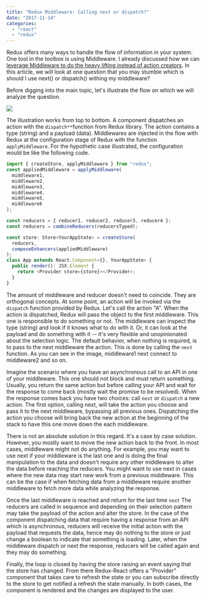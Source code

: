```yaml
---
title: "Redux Middleware: Calling next or dispatch?"
date: "2017-11-14"
categories:
  - "react"
  - "redux"
---
```


Redux offers many ways to handle the flow of information in your system. One tool in the toolbox is using Middleware. I already discussed how we can [leverage Middleware to do the heavy lifting instead of action creators](./react-and-redux-without-actioncreator). In this article, we will look at one question that you may stumble which is should I use next() or dispatch() withing my middleware?

Before digging into the main topic, let's illustrate the flow on which we will analyze the question.

![](images/MiddlewareNextDispatch.png)

The illustration works from top to bottom. A component dispatches an action with the `dispatch**`function from Redux library. The action contains a type (string) and a payload (data). Middlewares are injected in the flow with Redux at the configuration stage of Redux with the function `applyMiddleware`. For the hypothetic case illustrated, the configuration would be like the following code.

```typescript
import { createStore, applyMiddleware } from "redux";
const appliedMiddleware = applyMiddleware(
  middleware1,
  middleware2,
  middleware3,
  middleware4,
  middleware5,
  middleware6
);

const reducers = { reducer1, reducer2, reducer3, reducer4 };
const reducers = combineReducers(reducersTyped);

const store: Store<YourAppState> = createStore(
  reducers,
  composeEnhancers(appliedMiddleware)
);
class App extends React.Component<{}, YourAppState> {
  public render(): JSX.Element {
    return <Provider store={store}></Provider>;
  }
}
```

The amount of middleware and reducer doesn't need to coincide. They are orthogonal concepts. At some point, an action will be invoked via the `dispatch` function provided by Redux. Let's call the action "A". When the action is dispatched, Redux will pass the object to the first middleware. This one is responsible to do something or not. The middleware can inspect the type (string) and look if it knows what to do with it. Or, it can look at the payload and do something with it -- it's very flexible and unopinionated about the selection logic. The default behavior, when nothing is required, is to pass to the next middleware the action. This is done by calling the `next` function. As you can see in the image, middleware1 next connect to middleware2 and so on.

Imagine the scenario where you have an asynchronous call to an API in one of your middleware. This one should not block and must return something. Usually, you return the same action but before calling your API and wait for the response to come back (mostly wait the promise to be resolved). When the response comes back you have two choices: call `next` or `dispatch` a new action. The first option, calling next, will take the action you choose and pass it to the next middleware, bypassing all previous ones. Dispatching the action you choose will bring back the new action at the beginning of the stack to have this one move down the each middleware.

There is not an absolute solution in this regard. It's a case by case solution. However, you mostly want to move the new action back to the front. In most cases, middleware might not do anything. For example, you may want to use next if your middleware is the last one and is doing the final manipulation to the data and doesn't require any other middleware to alter the data before reaching the reducers. You might want to use next in cases where the new data may start new work from a previous middleware. This can be the case if when fetching data from a middleware require another middleware to fetch more data while analyzing the response.

Once the last middleware is reached and return for the last time `next` The reducers are called in sequence and depending on their selection pattern may take the payload of the action and alter the store. In the case of the component dispatching data that require having a response from an API which is asynchronous, reducers will receive the initial action with the payload that requests the data, hence may do nothing to the store or just change a boolean to indicate that something is loading. Later, when the middleware dispatch or next the response, reducers will be called again and they may do something.

Finally, the loop is closed by having the store raising an event saying that the store has changed. From there Redux-React offers a "Provider" component that takes care to refresh the state or you can subscribe directly to the store to get notified a refresh the state manually. In both cases, the component is rendered and the changes are displayed to the user.
